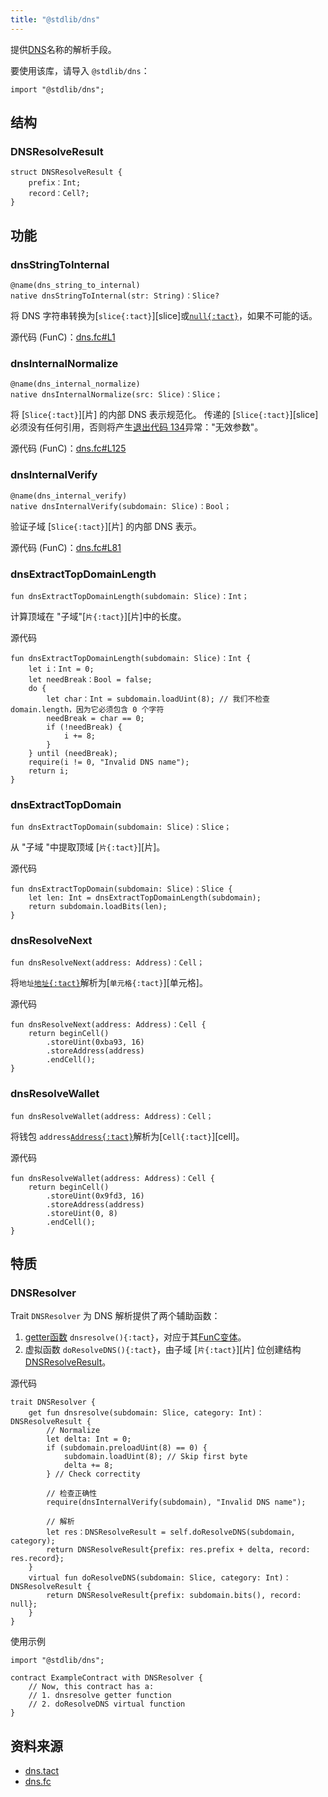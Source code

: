 ```yaml
---
title: "@stdlib/dns"
---
```


提供[DNS](https://docs.ton.org/participate/web3/dns)名称的解析手段。

要使用该库，请导入 `@stdlib/dns`：

```tact
import "@stdlib/dns";
```

## 结构

### DNSResolveResult

```tact
struct DNSResolveResult {
    prefix：Int;
    record：Cell?;
}
```

## 功能

### dnsStringToInternal

```tact
@name(dns_string_to_internal)
native dnsStringToInternal(str: String)：Slice?
```

将 DNS 字符串转换为[`slice{:tact}`][slice]或[`null{:tact}`](/zh-cn/book/optionals)，如果不可能的话。

源代码 (FunC)：[dns.fc#L1](https://github.com/tact-lang/tact/blob/e69c7fc99dc9be3fa5ff984456c03ffe8fed3677/stdlib/libs/dns.fc#L1)

### dnsInternalNormalize

```tact
@name(dns_internal_normalize)
native dnsInternalNormalize(src: Slice)：Slice；
```

将 [`Slice{:tact}`][片] 的内部 DNS 表示规范化。 传递的 [`Slice{:tact}`][slice]必须没有任何引用，否则将产生[退出代码 134](/zh-cn/book/exit-codes#134)异常："无效参数"。

源代码 (FunC)：[dns.fc#L125](https://github.com/tact-lang/tact/blob/e69c7fc99dc9be3fa5ff984456c03ffe8fed3677/stdlib/libs/dns.fc#L125)

### dnsInternalVerify

```tact
@name(dns_internal_verify)
native dnsInternalVerify(subdomain: Slice)：Bool；
```

验证子域 [`Slice{:tact}`][片] 的内部 DNS 表示。

源代码 (FunC)：[dns.fc#L81](https://github.com/tact-lang/tact/blob/e69c7fc99dc9be3fa5ff984456c03ffe8fed3677/stdlib/libs/dns.fc#L81)

### dnsExtractTopDomainLength

```tact
fun dnsExtractTopDomainLength(subdomain: Slice)：Int；
```

计算顶域在 "子域"[`片{:tact}`][片]中的长度。

源代码

```tact
fun dnsExtractTopDomainLength(subdomain: Slice)：Int {
    let i：Int = 0;
    let needBreak：Bool = false;
    do {
        let char：Int = subdomain.loadUint(8); // 我们不检查 domain.length，因为它必须包含 0 个字符
        needBreak = char == 0;
        if (!needBreak) {
            i += 8;
        }
    } until (needBreak);
    require(i != 0, "Invalid DNS name");
    return i;
}
```

### dnsExtractTopDomain

```tact
fun dnsExtractTopDomain(subdomain: Slice)：Slice；
```

从 "子域 "中提取顶域 [`片{:tact}`][片]。

源代码

```tact
fun dnsExtractTopDomain(subdomain: Slice)：Slice {
    let len: Int = dnsExtractTopDomainLength(subdomain);
    return subdomain.loadBits(len);
}
```

### dnsResolveNext

```tact
fun dnsResolveNext(address: Address)：Cell；
```

将`地址`[`地址{:tact}`][p]解析为[`单元格{:tact}`][单元格]。

源代码

```tact
fun dnsResolveNext(address: Address)：Cell {
    return beginCell()
        .storeUint(0xba93, 16)
        .storeAddress(address)
        .endCell();
}
```

### dnsResolveWallet

```tact
fun dnsResolveWallet(address: Address)：Cell；
```

将钱包 `address`[`Address{:tact}`][p]解析为[`Cell{:tact}`][cell]。

源代码

```tact
fun dnsResolveWallet(address: Address)：Cell {
    return beginCell()
        .storeUint(0x9fd3, 16)
        .storeAddress(address)
        .storeUint(0, 8)
        .endCell();
}
```

## 特质

### DNSResolver

Trait `DNSResolver` 为 DNS 解析提供了两个辅助函数：

1. [getter函数](/zh-cn/book/functions#getter-functions) `dnsresolve(){:tact}`，对应于其[FunC变体](https://docs.ton.org/develop/howto/subresolvers#dnsresolve-code)。
2. 虚拟函数 `doResolveDNS(){:tact}`，由子域 [`片{:tact}`][片] 位创建结构 [DNSResolveResult](#dnsresolveresult)。

源代码

```tact
trait DNSResolver {
    get fun dnsresolve(subdomain: Slice, category: Int)：DNSResolveResult {
        // Normalize
        let delta: Int = 0;
        if (subdomain.preloadUint(8) == 0) {
            subdomain.loadUint(8); // Skip first byte
            delta += 8;
        } // Check correctity

        // 检查正确性
        require(dnsInternalVerify(subdomain), "Invalid DNS name");

        // 解析
        let res：DNSResolveResult = self.doResolveDNS(subdomain, category);
        return DNSResolveResult{prefix: res.prefix + delta, record: res.record};
    }
    virtual fun doResolveDNS(subdomain: Slice, category: Int)：DNSResolveResult {
        return DNSResolveResult{prefix: subdomain.bits(), record: null};
    }
}
```

使用示例

```tact
import "@stdlib/dns";

contract ExampleContract with DNSResolver {
    // Now, this contract has a:
    // 1. dnsresolve getter function
    // 2. doResolveDNS virtual function
}
```

## 资料来源

- [dns.tact](https://github.com/tact-lang/tact/blob/61541b7783098e1af669faccd7d2334c10981c72/stdlib/libs/dns.tact)
- [dns.fc](https://github.com/tact-lang/tact/blob/e69c7fc99dc9be3fa5ff984456c03ffe8fed3677/stdlib/libs/dns.fc)

[p]: /zh-cn/book/types#primitive-types
[电池]: /zh-cn/book/cells#cells
[一片]: /zh-cn/book/cells#slices
